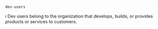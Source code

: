 `dev-users`

ℹ️ Dev users belong to the organization that develops, builds, or provides products or services to customers.